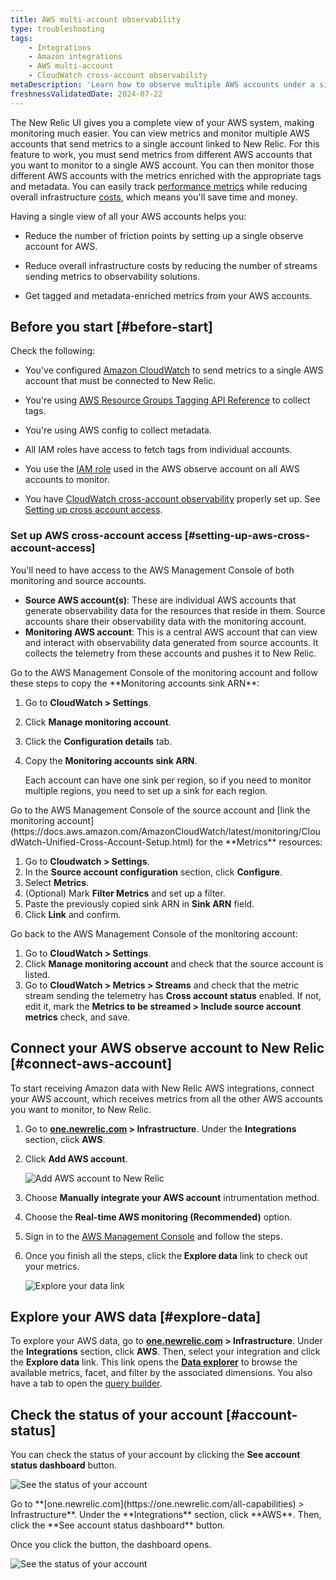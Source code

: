 ```yaml
---
title: AWS multi-account observability
type: troubleshooting
tags:
    - Integrations
    - Amazon integrations
    - AWS multi-account
    - CloudWatch cross-account observability
metaDescription: 'Learn how to observe multiple AWS accounts under a single account on the New Relic user interface.'
freshnessValidatedDate: 2024-07-22
---
```


The New Relic UI gives you a complete view of your AWS system, making monitoring much easier. You can view metrics and monitor multiple AWS accounts that send metrics to a single account linked to New Relic. For this feature to work, you must send metrics from different AWS accounts that you want to monitor to a single AWS account. You can then monitor those different AWS accounts with the metrics enriched with the appropriate tags and metadata. You can easily track [performance metrics](/docs/data-apis/understand-data/new-relic-data-types/) while reducing overall infrastructure [costs](/docs/accounts/accounts-billing/new-relic-one-pricing-billing/data-ingest-billing/), which means you'll save time and money.

Having a single view of all your AWS accounts helps you:

* Reduce the number of friction points by setting up a single observe account for AWS.

* Reduce overall infrastructure costs by reducing the number of streams sending metrics to observability solutions.

* Get tagged and metadata-enriched metrics from your AWS accounts.

## Before you start [#before-start]

Check the following:

* You've configured [Amazon CloudWatch](https://aws.amazon.com/cloudwatch/) to send metrics to a single AWS account that must be connected to New Relic.

* You're using [AWS Resource Groups Tagging API Reference](https://docs.aws.amazon.com/resourcegroupstagging/latest/APIReference/overview.html) to collect tags.

* You're using AWS config to collect metadata.

* All IAM roles have access to fetch tags from individual accounts.

* You use the [IAM role](https://docs.aws.amazon.com/IAM/latest/UserGuide/id_roles.html) used in the AWS observe account on all AWS accounts to monitor.

* You have [CloudWatch cross-account observability](https://docs.aws.amazon.com/AmazonCloudWatch/latest/monitoring/CloudWatch-Unified-Cross-Account.html) properly set up. See [Setting up cross account access](#setting-up-aws-cross-account-access).

### Set up AWS cross-account access [#setting-up-aws-cross-account-access]

You'll need to have access to the AWS Management Console of both monitoring and source accounts.

* **Source AWS account(s)**: These are individual AWS accounts that generate observability data for the resources that reside in them. Source accounts share their observability data with the monitoring account.
* **Monitoring AWS account**: This is a central AWS account that can view and interact with observability data generated from source accounts. It collects the telemetry from these accounts and pushes it to New Relic.
<Steps>
<Step>
Go to the AWS Management Console of the monitoring account and follow these steps to copy the <DNT>**Monitoring accounts sink ARN**</DNT>:

1. Go to <DNT>**CloudWatch > Settings**</DNT>.
2. Click <DNT>**Manage monitoring account**</DNT>.
3. Click the <DNT>**Configuration details**</DNT> tab.
4. Copy the <DNT>**Monitoring accounts sink ARN**</DNT>.

    <Callout variant="important">
        Each account can have one sink per region, so if you need to monitor multiple regions, you need to set up a sink for each region.
    </Callout>
</Step>
<Step>
Go to the AWS Management Console of the source account and [link the monitoring account](https://docs.aws.amazon.com/AmazonCloudWatch/latest/monitoring/CloudWatch-Unified-Cross-Account-Setup.html) for the <DNT>**Metrics**</DNT> resources:

1. Go to <DNT>**Cloudwatch > Settings**</DNT>.
2. In the <DNT>**Source account configuration**</DNT> section, click <DNT>**Configure**</DNT>.
3. Select <DNT>**Metrics**</DNT>.
4. (Optional) Mark <DNT>**Filter Metrics**</DNT> and set up a filter.
5. Paste the previously copied sink ARN in <DNT>**Sink ARN**</DNT> field.
6. Click <DNT>**Link**</DNT> and confirm.
</Step>
<Step>
Go back to the AWS Management Console of the monitoring account:

1. Go to <DNT>**CloudWatch > Settings**</DNT>.
2. Click <DNT>**Manage monitoring account**</DNT> and check that the source account is listed.
3. Go to <DNT>**CloudWatch > Metrics > Streams**</DNT> and check that the metric stream sending the telemetry has <DNT>**Cross account status**</DNT> enabled. If not, edit it, mark the <DNT>**Metrics to be streamed > Include source account metrics**</DNT> check, and save.
</Step>
</Steps>

## Connect your AWS observe account to New Relic [#connect-aws-account]

To start receiving Amazon data with New Relic AWS integrations, connect your AWS account, which receives metrics from all the other AWS accounts you want to monitor, to New Relic.

1. Go to <DNT>**[one.newrelic.com](https://one.newrelic.com/all-capabilities) > Infrastructure**</DNT>. Under the <DNT>**Integrations**</DNT> section, click <DNT>**AWS**</DNT>.

2. Click <DNT>**Add AWS account**</DNT>.

   <img
     title="Add AWS account to New Relic"
     alt="Add AWS account to New Relic"
     src="/images/infrastructure_screenshot-crop_aws-add-account.webp"
   />

3. Choose <DNT>**Manually integrate your AWS account**</DNT> intrumentation method.

4. Choose the <DNT>**Real-time AWS monitoring (Recommended)**</DNT> option.

5. Sign in to the [AWS Management Console](https://aws.amazon.com/console/) and follow the steps.

6. Once you finish all the steps, click the <DNT>**Explore data**</DNT> link to check out your metrics.

   <img
     title="Explore your data link"
     alt="Explore your data link"
     src="/images/infrastructure_screenshot-crop_aws-explore-data-link.webp"
   />

## Explore your AWS data [#explore-data]

To explore your AWS data, go to <DNT>**[one.newrelic.com](https://one.newrelic.com/all-capabilities) > Infrastructure**</DNT>. Under the <DNT>**Integrations**</DNT> section, click <DNT>**AWS**</DNT>. Then, select your integration and click the <DNT>**Explore data**</DNT> link. This link opens the <DNT>[**Data explorer**](/docs/query-your-data/explore-query-data/browse-data/introduction-data-explorer/)</DNT> to browse the available metrics, facet, and filter by the associated dimensions. You also have a tab to open the [query builder](/docs/telemetry-data-platform/get-data/apis/query-metric-data-type/).

## Check the status of your account [#account-status]

You can check the status of your account by clicking the <DNT>**See account status dashboard**</DNT> button.

<img
  title="See the status of your account"
  alt="See the status of your account"
  src="/images/infrastructure_screenshot-crop_aws-see-account-status-dashboard.webp"
/>

<figcaption>
  Go to <DNT>**[one.newrelic.com](https://one.newrelic.com/all-capabilities) > Infrastructure**</DNT>. Under the <DNT>**Integrations**</DNT> section, click <DNT>**AWS**</DNT>. Then, click the <DNT>**See account status dashboard**</DNT> button.
</figcaption>

Once you click the button, the dashboard opens.

<img
  title="See the status of your account"
  alt="See the status of your account"
  src="/images/infrastructure_screenshot-crop_aws-account-status-dashboard.webp"
/>
